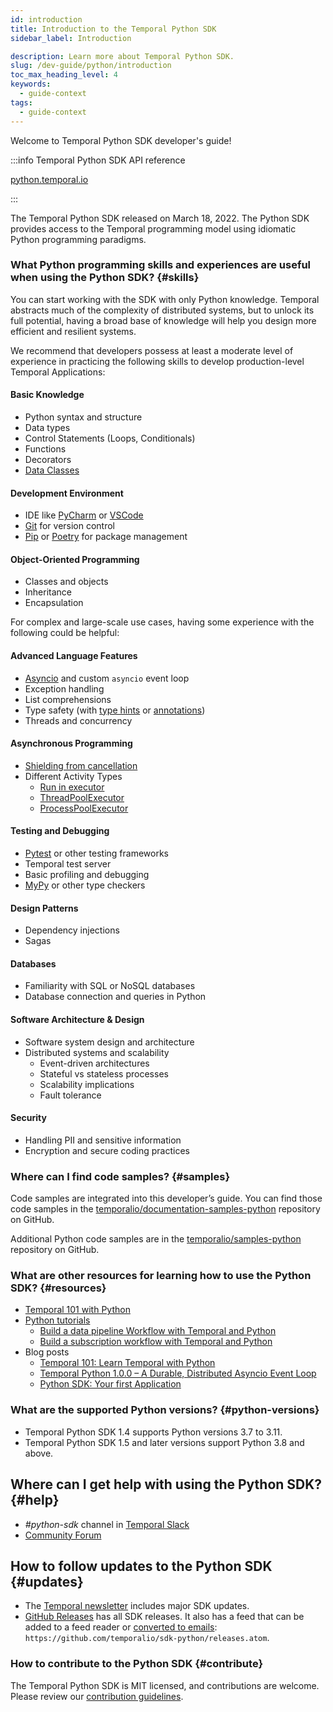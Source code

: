 ```yaml
---
id: introduction
title: Introduction to the Temporal Python SDK
sidebar_label: Introduction

description: Learn more about Temporal Python SDK.
slug: /dev-guide/python/introduction
toc_max_heading_level: 4
keywords:
  - guide-context
tags:
  - guide-context
---
```


Welcome to Temporal Python SDK developer's guide!

:::info Temporal Python SDK API reference

[python.temporal.io](https://python.temporal.io/)

:::

The Temporal Python SDK released on March 18, 2022.
The Python SDK provides access to the Temporal programming model using idiomatic Python programming paradigms.

### What Python programming skills and experiences are useful when using the Python SDK? {#skills}

You can start working with the SDK with only Python knowledge.
Temporal abstracts much of the complexity of distributed systems, but to unlock its full potential, having a broad base of knowledge will help you design more efficient and resilient systems.

We recommend that developers possess at least a moderate level of experience in practicing the following skills to develop production-level Temporal Applications:

#### Basic Knowledge

- Python syntax and structure
- Data types
- Control Statements (Loops, Conditionals)
- Functions
- Decorators
- [Data Classes](https://docs.python.org/3/library/dataclasses.html)

#### Development Environment

- IDE like [PyCharm](https://www.jetbrains.com/pycharm/) or [VSCode](https://code.visualstudio.com)
- [Git](https://git-scm.com) for version control
- [Pip](https://pip.pypa.io/en/stable/) or [Poetry](https://python-poetry.org) for package management

#### Object-Oriented Programming

- Classes and objects
- Inheritance
- Encapsulation

For complex and large-scale use cases, having some experience with the following could be helpful:

#### Advanced Language Features

- [Asyncio](https://docs.python.org/3/library/asyncio.html) and custom `asyncio` event loop
- Exception handling
- List comprehensions
- Type safety (with [type hints](https://peps.python.org/pep-0484/) or [annotations](https://peps.python.org/pep-3107/))
- Threads and concurrency

#### Asynchronous Programming

- [Shielding from cancellation](https://docs.python.org/3/library/asyncio-task.html#shielding-from-cancellation)
- Different Activity Types
  - [Run in executor](https://docs.python.org/3/library/asyncio-eventloop.html#asyncio.loop.run_in_executor)
  - [ThreadPoolExecutor](https://docs.python.org/3/library/concurrent.futures.html#threadpoolexecutor)
  - [ProcessPoolExecutor](https://docs.python.org/3/library/concurrent.futures.html#processpoolexecutor)

#### Testing and Debugging

- [Pytest](https://pytest.org) or other testing frameworks
- Temporal test server
- Basic profiling and debugging
- [MyPy](https://mypy.readthedocs.io/en/stable/) or other type checkers

#### Design Patterns

- Dependency injections
- Sagas

#### Databases

- Familiarity with SQL or NoSQL databases
- Database connection and queries in Python

#### Software Architecture & Design

- Software system design and architecture
- Distributed systems and scalability
  - Event-driven architectures
  - Stateful vs stateless processes
  - Scalability implications
  - Fault tolerance

#### Security

- Handling PII and sensitive information
- Encryption and secure coding practices

### Where can I find code samples? {#samples}

Code samples are integrated into this developer’s guide.
You can find those code samples in the [temporalio/documentation-samples-python](https://github.com/temporalio/documentation-samples-python) repository on GitHub.

Additional Python code samples are in the [temporalio/samples-python](https://github.com/temporalio/samples-python) repository on GitHub.

### What are other resources for learning how to use the Python SDK? {#resources}

- [Temporal 101 with Python](https://learn.temporal.io/courses/temporal_101/python)
- [Python tutorials](https://learn.temporal.io/tutorials/python/)
  - [Build a data pipeline Workflow with Temporal and Python](https://learn.temporal.io/tutorials/python/data-pipelines/)
  - [Build a subscription workflow with Temporal and Python](https://learn.temporal.io/tutorials/python/subscriptions/)
- Blog posts
  - [Temporal 101: Learn Temporal with Python](https://temporal.io/blog/temporal-101-learn-temporal-with-python)
  - [Temporal Python 1.0.0 – A Durable, Distributed Asyncio Event Loop](https://temporal.io/blog/durable-distributed-asyncio-event-loop)
  - [Python SDK: Your first Application](https://temporal.io/blog/python-sdk-your-first-application)

### What are the supported Python versions? {#python-versions}

- Temporal Python SDK 1.4 supports Python versions 3.7 to 3.11.
- Temporal Python SDK 1.5 and later versions support Python 3.8 and above.

## Where can I get help with using the Python SDK? {#help}

- _#python-sdk_ channel in [Temporal Slack](https://t.mp/slack)
- [Community Forum](https://community.temporal.io/tag/python-sdk)

## How to follow updates to the Python SDK {#updates}

- The [Temporal newsletter](https://t.mp/news) includes major SDK updates.
- [GitHub Releases](https://github.com/temporalio/sdk-python/releases) has all SDK releases. It also has a feed that can be added to a feed reader or [converted to emails](https://blogtrottr.com/): `https://github.com/temporalio/sdk-python/releases.atom`.

### How to contribute to the Python SDK {#contribute}

The Temporal Python SDK is MIT licensed, and contributions are welcome.
Please review our [contribution guidelines](https://github.com/temporalio/sdk-python#development).
